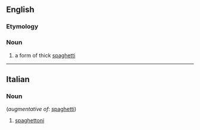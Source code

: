 ==English==

===Etymology===
{{etyl|it}}

===Noun===
{{head|en|noun|'''spaghettoni'''  (''[[uncountable]]''; ''an individual strand is called a'' '''piece of spaghettoni''' ''or a'' '''strand of spaghettoni''', or rarely '''spaghettono''', derived from the Italian form)}}

# a form of thick [[spaghetti]]

----

==Italian==

===Noun===
{{head|it|noun}} {{inv|plural}} (''augmentative of'': [[spaghetti]])

# [[spaghettoni#English|spaghettoni]]